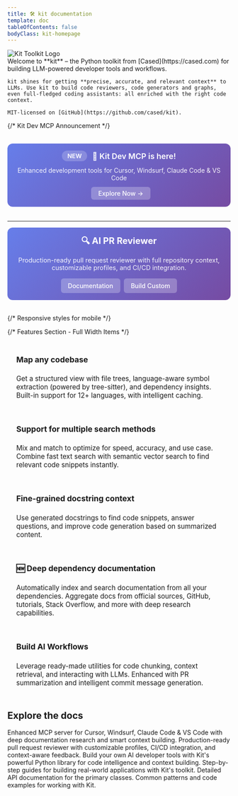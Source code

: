 ```yaml
---
title: 🛠️ kit documentation
template: doc
tableOfContents: false
bodyClass: kit-homepage
---
```



<div class="hero-container">
  <div class="hero-image">
    <img src="/kit.png" alt="Kit Toolkit Logo" />
  </div>
  <div class="hero-text">
    Welcome to **kit** – the Python toolkit from [Cased](https://cased.com) for building LLM-powered developer tools and workflows.

    kit shines for getting **precise, accurate, and relevant context** to 
    LLMs. Use kit to build code reviewers, code generators and graphs, even full-fledged coding assistants: all enriched with the right code context. 
    
    MIT-licensed on [GitHub](https://github.com/cased/kit).
  </div>
</div>

{/* Kit Dev MCP Announcement */}
<div style="background: linear-gradient(135deg, #667eea 0%, #764ba2 100%); color: white; padding: 1rem; border-radius: 0.75rem; margin-top: 2rem; margin-bottom: 2rem; text-align: center;">
  <div style="display: flex; align-items: center; justify-content: center; gap: 0.75rem; flex-wrap: wrap;">
    <span style="background: rgba(255,255,255,0.2); padding: 0.25rem 0.75rem; border-radius: 1rem; font-size: 0.85rem; font-weight: 600; text-transform: uppercase;">NEW</span>
    <span style="font-weight: 600; font-size: 1.1rem;">🚀 Kit Dev MCP is here!</span>
    <span style="opacity: 0.95;">Enhanced development tools for Cursor, Windsurf, Claude Code & VS Code</span>
    <a href="https://kit-dev.cased.com" target="_blank" style="background: rgba(255,255,255,0.25); color: white; padding: 0.375rem 1rem; border-radius: 0.375rem; text-decoration: none; font-weight: 500; display: inline-flex; align-items: center; gap: 0.5rem; margin-left: 0.5rem; vertical-align: middle;">
      Explore Now →
    </a>
  </div>
</div>

<hr />

<div style="background: linear-gradient(135deg, #667eea 0%, #764ba2 100%); color: white; padding: 1rem; border-radius: 0.75rem; margin-bottom: 2rem; text-align: center;">
  <h3 style="margin: 0 0 0.75rem 0; color: white; font-size: 1.25rem; text-align: center;">🔍 AI PR Reviewer</h3>
  <p style="margin-bottom: 1rem; opacity: 0.95; font-size: 0.9rem;">
    Production-ready pull request reviewer with full repository context, customizable profiles, and CI/CD integration.
  </p>
  <div style="display: flex; align-items: center; justify-content: center; gap: 0.5rem; flex-wrap: wrap;">
    <a href="/pr-reviewer" style="background: rgba(255,255,255,0.25); color: white; padding: 0.5rem 1rem; border-radius: 0.375rem; text-decoration: none; font-weight: 500; display: inline-flex; align-items: center;">
      Documentation
    </a>
    <a href="/tutorials/ai_pr_reviewer" style="background: rgba(255,255,255,0.25); color: white; padding: 0.5rem 1rem; border-radius: 0.375rem; text-decoration: none; font-weight: 500; display: inline-flex; align-items: center;">
      Build Custom
    </a>
  </div>
</div>

{/* Responsive styles for mobile */}
<style>{`
  @media (max-width: 768px) {
    div[style*="grid-template-columns: 1fr 1fr"] {
      grid-template-columns: 1fr !important;
    }
  }
`}</style>

{/* Features Section - Full Width Items */}

<div style="display: flex; flex-direction: column; gap: 1rem; margin-top: 1.5rem; margin-bottom: 2rem;">
  <div style="padding: 1.25rem; border: 1px solid var(--sl-color-gray-5); border-radius: 0.5rem;">
    <h4 style="margin-top: 0; font-size: 1.1rem;">Map any codebase</h4>
    <p style="font-size: 0.95rem; color: var(--sl-color-gray-2); margin-bottom: 0;">
      Get a structured view with file trees, language-aware symbol extraction
      (powered by tree-sitter), and dependency insights. Built-in support for 12+ languages, with intelligent caching.
    </p>
  </div>
  <div style="padding: 1.25rem; border: 1px solid var(--sl-color-gray-5); border-radius: 0.5rem;">
    <h4 style="margin-top: 0; font-size: 1.1rem;">
      Support for multiple search methods
    </h4>
    <p style="font-size: 0.95rem; color: var(--sl-color-gray-2); margin-bottom: 0;">
      Mix and match to optimize for speed, accuracy, and use case. Combine fast
      text search with semantic vector search to find relevant code snippets
      instantly.
    </p>
  </div>
  <div style="padding: 1.25rem; border: 1px solid var(--sl-color-gray-5); border-radius: 0.5rem;">
    <h4 style="margin-top: 0; font-size: 1.1rem;">
      Fine-grained docstring context
    </h4>
    <p style="font-size: 0.95rem; color: var(--sl-color-gray-2); margin-bottom: 0;">
      Use generated docstrings to find code snippets, answer questions, and
      improve code generation based on summarized content.
    </p>
  </div>
  <div style="padding: 1.25rem; border: 1px solid var(--sl-color-gray-5); border-radius: 0.5rem;">
    <h4 style="margin-top: 0; font-size: 1.1rem;">
      🆕 Deep dependency documentation
    </h4>
    <p style="font-size: 0.95rem; color: var(--sl-color-gray-2); margin-bottom: 0;">
      Automatically index and search documentation from all your dependencies. 
      Aggregate docs from official sources, GitHub, tutorials, Stack Overflow, and more with deep research capabilities.
    </p>
  </div>
  <div style="padding: 1.25rem; border: 1px solid var(--sl-color-gray-5); border-radius: 0.5rem;">
    <h4 style="margin-top: 0; font-size: 1.1rem;">Build AI Workflows</h4>
    <p style="font-size: 0.95rem; color: var(--sl-color-gray-2); margin-bottom: 0;">
      Leverage ready-made utilities for code chunking, context retrieval, and
      interacting with LLMs. Enhanced with PR summarization and intelligent commit message generation.
    </p>
  </div>
</div>

## Explore the docs

<CardGroup cols={2}>
  <Card title="🚀 Kit Local Dev MCP" href="/local-dev-mcp/overview">
    Enhanced MCP server for Cursor, Windsurf, Claude Code & VS Code with deep documentation research and smart context building.
  </Card>
  <Card title="🔍 AI PR Reviewer" href="/pr-reviewer">
    Production-ready pull request reviewer with customizable profiles, CI/CD integration, and context-aware feedback.
  </Card>
  <Card title="🛠️ Core Toolkit" href="/introduction/overview">
    Build your own AI developer tools with Kit's powerful Python library for code intelligence and context building.
  </Card>
  <Card title="📚 Tutorials" href="/tutorials/ai_pr_reviewer">
    Step-by-step guides for building real-world applications with Kit's toolkit.
  </Card>
</CardGroup>

<CardGroup cols={2}>
  <Card title="API docs" href="/api/repository">
    Detailed API documentation for the primary classes.
  </Card>
  <Card title="Recipes" href="/recipes">
    Common patterns and code examples for working with Kit.
  </Card>
</CardGroup>
